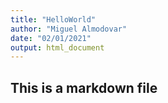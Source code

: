 ```yaml
---
title: "HelloWorld"
author: "Miguel Almodovar"
date: "02/01/2021"
output: html_document
---
```


## This is a markdown file
